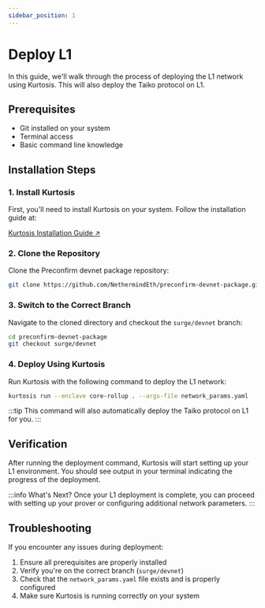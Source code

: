 ```yaml
---
sidebar_position: 1
---
```


# Deploy L1

In this guide, we'll walk through the process of deploying the L1 network using Kurtosis. This will also deploy the Taiko protocol on L1.

## Prerequisites

- Git installed on your system
- Terminal access
- Basic command line knowledge

## Installation Steps

### 1. Install Kurtosis

First, you'll need to install Kurtosis on your system. Follow the installation guide at:

<div className="flex justify-center my-8">
    <a
        className="button button--primary button--lg"
        href="https://docs.kurtosis.com/quickstart"
        target="_blank"
        rel="noopener noreferrer">
        Kurtosis Installation Guide ↗
    </a>
</div>


### 2. Clone the Repository

Clone the Preconfirm devnet package repository:

```bash
git clone https://github.com/NethermindEth/preconfirm-devnet-package.git
```

### 3. Switch to the Correct Branch

Navigate to the cloned directory and checkout the `surge/devnet` branch:

```bash
cd preconfirm-devnet-package
git checkout surge/devnet
```

### 4. Deploy Using Kurtosis

Run Kurtosis with the following command to deploy the L1 network:

```bash
kurtosis run --enclave core-rollup . --args-file network_params.yaml
```

:::tip
This command will also automatically deploy the Taiko protocol on L1 for you.
:::

## Verification

After running the deployment command, Kurtosis will start setting up your L1 environment. You should see output in your terminal indicating the progress of the deployment.

:::info What's Next?
Once your L1 deployment is complete, you can proceed with setting up your prover or configuring additional network parameters.
:::

## Troubleshooting

If you encounter any issues during deployment:

1. Ensure all prerequisites are properly installed
2. Verify you're on the correct branch (`surge/devnet`)
3. Check that the `network_params.yaml` file exists and is properly configured
4. Make sure Kurtosis is running correctly on your system
